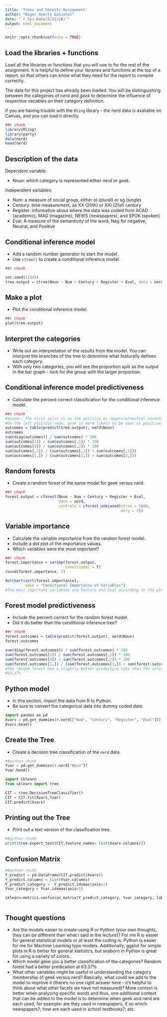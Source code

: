 ---   
title: 'Trees and Forests Assignment'
author: "Roger Geertz Gonzalez"
date: "`r Sys.Date(5/22/20)`"
output: html_document
---

```{r setup, include=FALSE}
knitr::opts_chunk$set(echo = TRUE)
```

## Load the libraries + functions

Load all the libraries or functions that you will use to for the rest of the assignment. It is helpful to define your libraries and functions at the top of a report, so that others can know what they need for the report to compile correctly.

The data for this project has already been loaded. You will be distinguishing between the categories of *nerd* and *geek* to determine the influence of respective variables on their category definition. 

If you are having trouble with the `Rling` library - the nerd data is avaliable on Canvas, and you can load it directly. 

```{r libraries}
##r chunk
library(Rling)
library(party)
data(nerd)
head(nerd)
```

## Description of the data

Dependent variable: 

- Noun: which category is represented either *nerd* or *geek*.

Independent variables:

- Num: a measure of social group, either pl (plural) or sg (single)
- Century: time measurement, as XX (20th) or XXI (21st) century
- Register: information about where the data was coded from ACAD (academic), MAG (magazine), NEWS (newspapers), and SPOK (spoken)
- Eval: A measure of the semanticity of the word, Neg for negative, Neutral, and Positive

## Conditional inference model

- Add a random number generator to start the model.
- Use `ctree()` to create a conditional inference model. 

```{r cimodel}
##r chunk

set.seed(12345)
tree.output = ctree(Noun ~ Num + Century + Register + Eval, data = nerd)
```

## Make a plot

- Plot the conditional inference model. 

```{r ciplot}
##r chunk
plot(tree.output)
```

## Interpret the categories 

- Write out an interpretation of the results from the model. You can interpret the branches of the tree to determine what featurally defines each category.
- With only two categories, you will see the proportion split as the output in the bar graph - look for the group with the larger proportion. 


## Conditional inference model predictiveness

- Calculate the percent correct classification for the conditional inference model. 

```{r cicorrect}
##r chunk
#Answer: The first split is on the positive or negative/neutral connotations of the #words "nerd" and "geek." The second split is on the semanticity or meaning of these #terms within the specific XXI'st or XXth Centuries.On the left side we see the #positive connotation of each of these words within these centuries. On the right #side we see the the negative/neutral connations for each of the centuries.
#On the left positive node, geek is more likely to be seen as positive in the XXI'st #Century while in the XXth Century, Geek and Nerd are likely to be seen as equally #positive. On the right side, Geek and Nerd are equally used as negative/neutral in #the XXI'st Century while on the right, Nerd is more likely to be used in a #negative/neutral way in the XXth Century.The group with the larger proportion is #Node 3 with Geek being used more positively in the XXI'st Century.
outcomes = table(predict(tree.output), nerd$Noun)
outcomes
sum(diag(outcomes)) / sum(outcomes) * 100
sum(outcomes[1]) / sum(outcomes[,1]) * 100
sum(outcomes[4]) / sum(outcomes[,2]) * 100
sum(outcomes[,1]) / (sum(outcomes[,1]) + sum(outcomes[,2]))
sum(outcomes[1,]) / (sum(outcomes[1,]) + sum(outcomes[2,]))
```

## Random forests

- Create a random forest of the same model for geek versus nerd. 

```{r forestmodel}
##r chunk
forest.output = cforest(Noun ~ Num + Century + Register + Eval, 
                        data = nerd,
                        controls = cforest_unbiased(ntree = 1000,
                                                    mtry = 2))
```

## Variable importance

- Calculate the variable importance from the random forest model.
- Include a dot plot of the importance values. 
- Which variables were the most important?

```{r forestimportance}
##r chunk
forest.importance = varimp(forest.output,
                           conditional = T)
round(forest.importance, 3)

dotchart(sort(forest.importance),
         main = "Conditional Importance of Variables")
#The most important variables are Century and Eval according to the plot below
```

## Forest model predictiveness

- Include the percent correct for the random forest model. 
- Did it do better than the conditional inference tree?

```{r forestpredict}
##r chunk
forest.outcomes = table(predict(forest.output), nerd$Noun)
forest.outcomes

sum(diag(forest.outcomes)) / sum(forest.outcomes) * 100
sum(forest.outcomes[1]) / sum(forest.outcomes[,1]) * 100
sum(forest.outcomes[4]) / sum(forest.outcomes[,2]) * 100
sum(forest.outcomes[1,]) / (sum(forest.outcomes[1,]) + sum(forest.outcomes[2,]))
#The random forest has a slightly better prediction rate than the inference tree at 
#63.37%
```

## Python model

- In this section, import the data from R to Python.
- Be sure to convert the categorical data into dummy coded data. 

```{python data_import}

import pandas as pd
Xvars = pd.get_dummies(r.nerd[["Num", "Century", "Register", "Eval"]])
Xvars.head()
```

## Create the Tree

- Create a decision tree classification of the `nerd` data. 

```{python decision_tree}
##python chunk
Yvar = pd.get_dummies(r.nerd["Noun"])
Yvar.head()

import sklearn
from sklearn import tree

CIT = tree.DecisionTreeClassifier()
CIT = CIT.fit(Xvars,Yvar)
CIT.predict(Xvars)
```

## Printing out the Tree

- Print out a text version of the classification tree. 

```{python class_tree}
##python chunk
print(tree.export_text(CIT,feature_names= list(Xvars.columns)))
```

## Confusion Matrix

```{python confusion_matrix}
##python chunk
Y_predict = pd.DataFrame(CIT.predict(Xvars))
Y_predict.columns = list(Yvar.columns)
Y_predict_category =  Y_predict.idxmax(axis=1)
Yvar_category = Yvar.idxmax(axis=1)

sklearn.metrics.confusion_matrix(Y_predict_category, Yvar_category, labels = ["nerd","geek"])



```

## Thought questions

- Are the models easier to create using R or Python (your own thoughts, they can be different than what I said in the lecture)? For me R is easier for general statistical models or at least the coding is. Python is easier for me for Machine Learning type models. Additionally, ggplot for simple plots in R is better for general statisitcs, but seaborn in Python is great for using a variety of colors.
- Which model gave you a better classification of the categories? Random forest had a better predication at 63.37%
- What other variables might be useful in understanding the category membership of geek versus nerd? Basically, what could we add to the model to improve it (there's no one right answer here - it's helpful to think about what other facets we have not measured)? More context is better when analyzing specific words and thus, one additional context that can be added to the model is to determine when geek and nerd are each used, for example: are they used in newspapers, if so which newspapers?; how are each used in school textbooks?; etc.
  